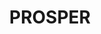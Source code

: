 ---
order: 3
title: PROSPER
description:
    "PROSPER is a digital scientific publication that connects parents to cutting-edge
    but accessible research in child health and development. The goal of the platform is to 
    help parents feel more confident and knowledgeable when it comes to making decisions about their
    child's health and well-being. As part of the backend team, I was able to implement features such as 
    a REST API, user authentication, role-based permissions, and email notifications."
thumbnail: PROSPER_after.png
image: PROSPER_after.png
skills: ["Flask", "HTML/CSS", "JavaScript", "JQuery/AJAX", "PostgreSQL", "Render"]
pos: left
---